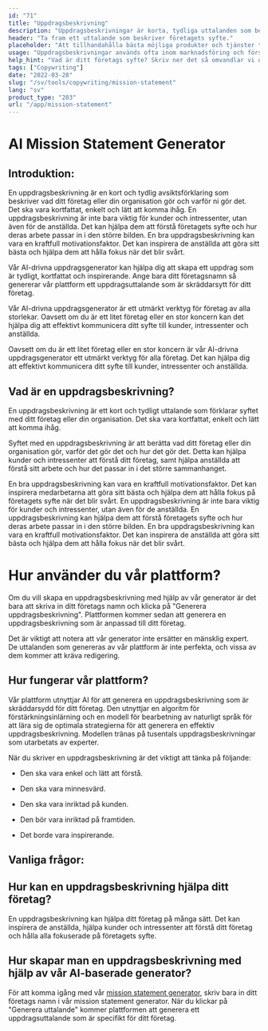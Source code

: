 ```yaml
---
id: "71"
title: "Uppdragsbeskrivning"
description: "Uppdragsbeskrivningar är korta, tydliga uttalanden som beskriver ett företags syfte, vad det gör och varför det finns. De används ofta för att kommunicera ett företags värderingar och mål, och de kan användas som ett sätt att särskilja ett företag från ett annat."
header: "Ta fram ett uttalande som beskriver företagets syfte."
placeholder: "Att tillhandahålla bästa möjliga produkter och tjänster till våra kunder."
usage: "Uppdragsbeskrivningar används ofta inom marknadsföring och försäljning för att kommunicera vad ett företag gör och varför det är annorlunda. Följande generator kan hjälpa dig att utforma och brainstromera en stilistisk uppdragsbeskrivning som är nära kopplad till ditt varumärke."
help_hint: "Vad är ditt företags syfte? Skriv ner det så omvandlar vi det till en uppdragsbeskrivning."
tags: ["Copywriting"]
date: "2022-03-28"
slug: "/sv/tools/copywriting/mission-statement"
lang: "sv"
product_type: "203"
url: "/app/mission-statement"
---
```






# AI Mission Statement Generator



## Introduktion:



En uppdragsbeskrivning är en kort och tydlig avsiktsförklaring som beskriver vad ditt företag eller din organisation gör och varför ni gör det. Det ska vara kortfattat, enkelt och lätt att komma ihåg. En uppdragsbeskrivning är inte bara viktig för kunder och intressenter, utan även för de anställda. Det kan hjälpa dem att förstå företagets syfte och hur deras arbete passar in i den större bilden. En bra uppdragsbeskrivning kan vara en kraftfull motivationsfaktor. Det kan inspirera de anställda att göra sitt bästa och hjälpa dem att hålla fokus när det blir svårt.

Vår AI-drivna uppdragsgenerator kan hjälpa dig att skapa ett uppdrag som är tydligt, kortfattat och inspirerande. Ange bara ditt företagsnamn så genererar vår plattform ett uppdragsuttalande som är skräddarsytt för ditt företag.



Vår AI-drivna uppdragsgenerator är ett utmärkt verktyg för företag av alla storlekar. Oavsett om du är ett litet företag eller en stor koncern kan det hjälpa dig att effektivt kommunicera ditt syfte till kunder, intressenter och anställda.

Oavsett om du är ett litet företag eller en stor koncern är vår AI-drivna uppdragsgenerator ett utmärkt verktyg för alla företag. Det kan hjälpa dig att effektivt kommunicera ditt syfte till kunder, intressenter och anställda.



## Vad är en uppdragsbeskrivning?



En uppdragsbeskrivning är ett kort och tydligt uttalande som förklarar syftet med ditt företag eller din organisation. Det ska vara kortfattat, enkelt och lätt att komma ihåg.

Syftet med en uppdragsbeskrivning är att berätta vad ditt företag eller din organisation gör, varför det gör det och hur det gör det. Detta kan hjälpa kunder och intressenter att förstå ditt företag, samt hjälpa anställda att förstå sitt arbete och hur det passar in i det större sammanhanget.



En bra uppdragsbeskrivning kan vara en kraftfull motivationsfaktor. Det kan inspirera medarbetarna att göra sitt bästa och hjälpa dem att hålla fokus på företagets syfte när det blir svårt. En uppdragsbeskrivning är inte bara viktig för kunder och intressenter, utan även för de anställda. En uppdragsbeskrivning kan hjälpa dem att förstå företagets syfte och hur deras arbete passar in i den större bilden. En bra uppdragsbeskrivning kan vara en kraftfull motivationsfaktor. Det kan inspirera de anställda att göra sitt bästa och hjälpa dem att hålla fokus när det blir svårt.



# Hur använder du vår plattform?



Om du vill skapa en uppdragsbeskrivning med hjälp av vår generator är det bara att skriva in ditt företags namn och klicka på "Generera uppdragsbeskrivning". Plattformen kommer sedan att generera en uppdragsbeskrivning som är anpassad till ditt företag.

Det är viktigt att notera att vår generator inte ersätter en mänsklig expert. De uttalanden som genereras av vår plattform är inte perfekta, och vissa av dem kommer att kräva redigering.



## Hur fungerar vår plattform?



Vår plattform utnyttjar AI för att generera en uppdragsbeskrivning som är skräddarsydd för ditt företag. Den utnyttjar en algoritm för förstärkningsinlärning och en modell för bearbetning av naturligt språk för att lära sig de optimala strategierna för att generera en effektiv uppdragsbeskrivning. Modellen tränas på tusentals uppdragsbeskrivningar som utarbetats av experter.



När du skriver en uppdragsbeskrivning är det viktigt att tänka på följande:



- Den ska vara enkel och lätt att förstå.

- Den ska vara minnesvärd.

- Den ska vara inriktad på kunden.

- Den bör vara inriktad på framtiden.

- Det borde vara inspirerande.



## Vanliga frågor:



## Hur kan en uppdragsbeskrivning hjälpa ditt företag?



En uppdragsbeskrivning kan hjälpa ditt företag på många sätt. Det kan inspirera de anställda, hjälpa kunder och intressenter att förstå ditt företag och hålla alla fokuserade på företagets syfte.



## Hur skapar man en uppdragsbeskrivning med hjälp av vår AI-baserade generator?



För att komma igång med vår [mission statement generator](/app/mission-statement), skriv bara in ditt företags namn i vår mission statement generator. När du klickar på "Generera uttalande" kommer plattformen att generera ett uppdragsuttalande som är specifikt för ditt företag.



